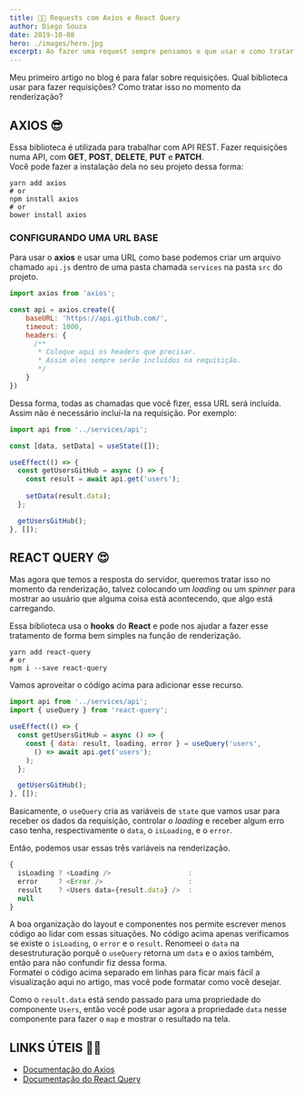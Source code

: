 ```yaml
---
title: 👨‍💻 Requests com Axios e React Query
author: Diego Souza
date: 2019-10-08
hero: ./images/hero.jpg
excerpt: Ao fazer uma request sempre pensamos o que usar e como tratar as requisições. Veja como essas duas bibliotecas podem te ajudar.
---
```


Meu primeiro artigo no blog é para falar sobre requisições. Qual biblioteca usar para fazer requisições? Como tratar isso no momento da renderização?

## AXIOS 😎

Essa biblioteca é utilizada para trabalhar com API REST. Fazer requisições numa API, com **GET**, **POST**, **DELETE**, **PUT** e **PATCH**.  
Você pode fazer a instalação dela no seu projeto dessa forma:

```shell
yarn add axios
# or
npm install axios 
# or
bower install axios
```

### CONFIGURANDO UMA URL BASE

Para usar o **axios** e usar uma URL como base podemos criar um arquivo chamado `api.js` dentro de uma pasta chamada `services` na pasta `src` do projeto.

```javascript
import axios from 'axios';

const api = axios.create({
    baseURL: 'https://api.github.com/',
    timeout: 1000,
    headers: {
      /** 
       * Coloque aqui os headers que precisar.
       * Assim eles sempre serão incluídos na requisição.
       */
    }
})
```

Dessa forma, todas as chamadas que você fizer, essa URL será incluída. Assim não é necessário incluí-la na requisição. Por exemplo:

```javascript
import api from '../services/api';

const [data, setData] = useState([]);

useEffect(() => {
  const getUsersGitHub = async () => {
    const result = await api.get('users');
    
    setData(result.data);
  };

  getUsersGitHub();
}, []);

```

## REACT QUERY 😍

Mas agora que temos a resposta do servidor, queremos tratar isso no momento da renderização, talvez colocando um *loading* ou um *spinner* para mostrar 
ao usuário que alguma coisa está acontecendo, que algo está carregando.

Essa biblioteca usa o **hooks** do **React** e pode nos ajudar a fazer esse tratamento de forma bem simples na função de renderização.

```shell
yarn add react-query
# or
npm i --save react-query
```

Vamos aproveitar o código acima para adicionar esse recurso.

```javascript
import api from '../services/api';
import { useQuery } from 'react-query';

useEffect(() => {
  const getUsersGitHub = async () => {
    const { data: result, loading, error } = useQuery('users', 
      () => await api.get('users');
    );
  };

  getUsersGitHub();
}, []);

```

Basicamente, o `useQuery` cria as variáveis de `state` que vamos usar para receber os dados da requisição, controlar o *loading* e receber algum erro caso tenha, respectivamente
o `data`, o `isLoading`, e o `error`.

Então, podemos usar essas três variáveis na renderização.

```javascript
{
  isLoading ? <Loading />                   : 
  error     ? <Error />                     : 
  result    ? <Users data={result.data} />  : 
  null
}
```

A boa organização do layout e componentes nos permite escrever menos código ao lidar com essas situações. No código acima apenas verificamos se existe o `isLoading`,
o `error` e o `result`. Renomeei o `data` na desestruturação porquê o `useQuery` retorna um `data` e o axios também, então para não confundir fiz dessa forma.  
Formatei o código acima separado em linhas para ficar mais fácil a visualização aqui no artigo, mas você pode formatar como você desejar.

Como o `result.data` está sendo passado para uma propriedade do componente `Users`, então você pode usar agora a propriedade `data` nesse componente para 
fazer o `map` e mostrar o resultado na tela.

## LINKS ÚTEIS 👩‍💻

* [Documentação do Axios](https://github.com/axios/axios)
* [Documentação do React Query](https://github.com/tannerlinsley/react-query)